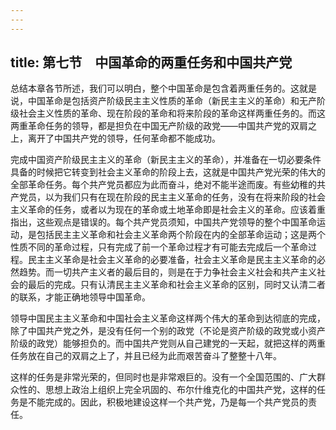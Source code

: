 ```yaml
---
---
---
```

title: 第七节　中国革命的两重任务和中国共产党
---




总结本章各节所述，我们可以明白，整个中国革命是包含着两重任务的。这就是说，中国革命是包括资产阶级民主主义性质的革命（新民主主义的革命）和无产阶级社会主义性质的革命、现在阶段的革命和将来阶段的革命这样两重任务的。而这两重革命任务的领导，都是担负在中国无产阶级的政党——中国共产党的双肩之上，离开了中国共产党的领导，任何革命都不能成功。

完成中国资产阶级民主主义的革命（新民主主义的革命），并准备在一切必要条件具备的时候把它转变到社会主义革命的阶段上去，这就是中国共产党光荣的伟大的全部革命任务。每个共产党员都应为此而奋斗，绝对不能半途而废。有些幼稚的共产党员，以为我们只有在现在阶段的民主主义革命的任务，没有在将来阶段的社会主义革命的任务，或者以为现在的革命或土地革命即是社会主义的革命。应该着重指出，这些观点是错误的。每个共产党员须知，中国共产党领导的整个中国革命运动，是包括民主主义革命和社会主义革命两个阶段在内的全部革命运动；这是两个性质不同的革命过程，只有完成了前一个革命过程才有可能去完成后一个革命过程。民主主义革命是社会主义革命的必要准备，社会主义革命是民主主义革命的必然趋势。而一切共产主义者的最后目的，则是在于力争社会主义社会和共产主义社会的最后的完成。只有认清民主主义革命和社会主义革命的区别，同时又认清二者的联系，才能正确地领导中国革命。

领导中国民主主义革命和中国社会主义革命这样两个伟大的革命到达彻底的完成，除了中国共产党之外，是没有任何一个别的政党（不论是资产阶级的政党或小资产阶级的政党）能够担负的。而中国共产党则从自己建党的一天起，就把这样的两重任务放在自己的双肩之上了，并且已经为此而艰苦奋斗了整整十八年。

这样的任务是非常光荣的，但同时也是非常艰巨的。没有一个全国范围的、广大群众性的、思想上政治上组织上完全巩固的、布尔什维克化的中国共产党，这样的任务是不能完成的。因此，积极地建设这样一个共产党，乃是每一个共产党员的责任。